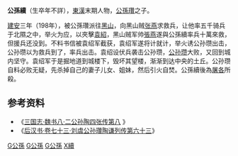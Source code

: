 '''公孫續'''（生卒年不詳），[[東漢|東漢]]末期人物，[[公孫瓚|公孫瓚]]之子。

[[建安_(漢獻帝)|建安]]三年（198年），被公孫瓚派往[[黑山|黑山]]，向黑山贼[[张燕|张燕]]求救兵，让他率五千骑兵于北隰之中，举火为应，以夾擊[[袁紹|袁紹]]，黑山贼军帅[[張燕_(東漢)|張燕]]遂與公孫續率兵十萬來救，但援兵还没到。不料书信被袁绍军截获，袁绍军遂将计就计，举火诱公孙瓒出击，公孙瓒以为救兵到了，率兵出击。袁绍设伏兵袭击公孙瓒，[[公孙瓒|公孙瓒]]大败，又回到城内坚守。袁绍军于是掘地道到城楼下，毁坏其望楼，渐渐到达中央的土丘。公孙瓒自料必败无疑，先杀掉自己的妻子儿女、姐妹，然后引火自焚。公孫續後為[[屠各|屠各]]所殺。

==参考资料==
* 《[http://www.guoxue.com/shibu/24shi/sangzz/sgzz_008.htm 三国志·魏书八·二公孙陶四张传第八] {{Wayback|url=http://www.guoxue.com/shibu/24shi/sangzz/sgzz_008.htm |date=20200218041332 }}》
* 《[http://www.guoxue.com/shibu/24shi/hhansu/hhsu_079.htm 后汉书·卷七十三·刘虞公孙瓚陶谦列传第六十三]{{Wayback|url=http://www.guoxue.com/shibu/24shi/hhansu/hhsu_079.htm |date=20070402220118 }}》

{{汉朝人物小作品}}


[[Category:東漢軍事人物|G公孫]]
[[Category:三國軍事人物|G公孫]]
[[Category:三國被處決者|G公孫]]
[[Category:公孫姓|X續]]